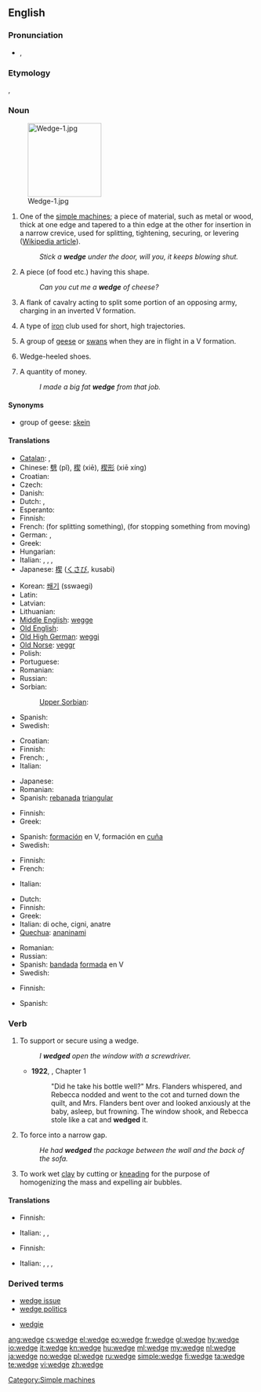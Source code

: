 {{wikipedia|dab=wedge}}
==English==

===Pronunciation===
* {{a|UK}} {{IPA|/ˈwɛdʒ/}}, {{SAMPA|/"wEdZ/}}
*: {{rhymes|ɛdʒ}}

===Etymology===
{{etyl|enm}} {{term|wegge||wedge|lang=enm}}, {{etyl|ang}} {{term|wecg||wedge|lang=ang}}

===Noun===
{{en-noun}}
[[Image:Wedge-1.jpg|150px|right]]

# One of the [[simple machine]]s; a piece of material, such as metal or wood, thick at one edge and tapered to a thin edge at the other for insertion in a narrow crevice, used for splitting, tightening, securing, or levering ([[w:Wedge (mechanical device)|Wikipedia article]]).
#: ''Stick a '''wedge''' under the door, will you, it keeps blowing shut.''
# A piece (of food etc.) having this shape.
#: ''Can you cut me a '''wedge''' of cheese?''
# {{archaic}} A flank of cavalry acting to split some portion of an opposing army, charging in an inverted V formation.
# {{golf}} A type of [[iron]] club used for short, high trajectories.
# A group of [[goose|geese]] or [[swan]]s when they are in flight in a V formation.
# {{in the plural}} Wedge-heeled shoes.
# {{context|colloquial|British}} A quantity of money.
#: ''I made a big fat '''wedge''' from that job.''

====Synonyms====
* group of geese: [[skein]]

====Translations====
{{trans-top|simple machine}}
* [[Catalan]]: {{t|ca|falca|f}}, {{t|ca|tascó|f}}
* Chinese: [[劈]] (pǐ), [[楔]] (xiē), [[楔形]] (xiē xíng)
* Croatian: {{t-|hr|klin|m|alt=klȉn}}
* Czech: {{t+|cs|klín|m}}
* Danish: {{t-|da|kile}}
* Dutch: {{t+|nl|wig|m}}, {{t-|nl|spie|f}}
* Esperanto: {{t-|eo|kojno|xs=Esperanto}}
* Finnish: {{t+|fi|kiila}}
* French: {{t+|fr|coin|m}} (for splitting something), {{t+|fr|cale|f}} (for stopping something from moving)
* German: {{t+|de|Keil|m}}, {{t+|de|Weck|m}}
* Greek: {{t+|el|σφήνα|n|tr=sfina}}
* Hungarian: {{t+|hu|ék}}
* Italian: {{t+|it|cuneo|m}}, {{t-|it|bietta}}, {{t+|it|zeppa}}, {{t+|it|fermo}}
* Japanese: [[楔]] ([[くさび]], kusabi)
{{trans-mid}}
* Korean: [[쐐기]] (sswaegi)
* Latin: {{t-|la|cuneus|m}}
* Latvian: {{t|lv|ķīlis|m}}
* Lithuanian: {{t-|lt|vagis|xs=Lithuanian}}
* [[Middle English]]: [[wegge]]
* [[Old English]]: {{t-|ang|wecg|xs=Old English}}
* [[Old High German]]: [[weggi]] {{m}}
* [[Old Norse]]: [[veggr]]
* Polish: {{t+|pl|klin|m}}
* Portuguese: {{t+|pt|cunha|f}}
* Romanian: {{t-|ro|pană|f}}
* Russian: {{t+|ru|клин|m|tr=klin}}
* Sorbian:
*: [[Upper Sorbian]]: {{t|hsb|klin}}
* Spanish: {{t+|es|cuña|f}}
* Swedish: {{t+|sv|kil|c}}
{{trans-bottom}}

{{trans-top|piece of food etc.}}
* Croatian: {{t-|hr|kriška|f|alt=krȉška}}
* Finnish: {{t+|fi|kiila}}
* French: {{t+|fr|part|m}}, {{t+|fr|morceau|m}}
* Italian: {{t+|it|spicchio}}
{{trans-mid}}
* Japanese: {{t|ja|一切れ|tr=hitokire}}
* Romanian: {{t|ro|felie|f}}
* Spanish: [[rebanada]] [[triangular#Spanish|triangular]]
{{trans-bottom}}

{{trans-top|flank of cavalry}}
* Finnish: {{t+|fi|kiila}}
* Greek: {{t+|el|σμήνος|n|tr=smínos}}
{{trans-mid}}
* Spanish: [[formación]] en V, formación en [[cuña]]
* Swedish: {{t+|sv|kil|c}}
{{trans-bottom}}

{{trans-top|golf club}}
* Finnish: {{t+|fi|wedge}}
* French: {{t+|fr|cale|f}}
{{trans-mid}}
* Italian: {{t|it|ferro da alzo}}
{{trans-bottom}}

{{trans-top|group of geese or swans in flight}}
* Dutch: {{t-|nl|vendel|n}}
* Finnish: {{t+|fi|aura}}
* Greek: {{t+|el|σμήνος|n|tr=smínos}}
* Italian: {{t|it|formazione a cuneo}} di oche, cigni, anatre
* [[Quechua]]: [[ananinami]]
{{trans-mid}}
* Romanian: {{t-|ro|cârd|n}}
* Russian: {{t+|ru|клин|m|tr=klin}}
* Spanish: [[bandada]] [[formada]] en V
* Swedish: {{t+|sv|plog|c}}
{{trans-bottom}}

{{trans-top|wedge-heeled shoe}}
* Finnish: {{t-|fi|kiilakorkokengät|p}}
{{trans-mid}}
* Spanish: {{t|es|zapatos de cuña|p}}
{{trans-bottom}}

===Verb===
{{en-verb|wedges|wedging|wedged}}

# To support or secure using a wedge.
#: ''I '''wedged''' open the window with a screwdriver.''
#* '''1922''', {{w|Virginia Woolf}}, ''{{w|Jacob's Room}}'' Chapter 1
#*: "Did he take his bottle well?" Mrs. Flanders whispered, and Rebecca nodded and went to the cot and turned down the quilt, and Mrs. Flanders bent over and looked anxiously at the baby, asleep, but frowning. The window shook, and Rebecca stole like a cat and '''wedged''' it.
# To force into a narrow gap.
#: ''He had '''wedged''' the package between the wall and the back of the sofa.''
# To work wet [[clay]] by cutting or [[knead|kneading]] for the purpose of homogenizing the mass and expelling air bubbles.

====Translations====
{{trans-top|to support or secure using a wedge}}
* Finnish: {{t+|fi|kiilata}}
{{trans-mid}}
* Italian: {{t-|it|incuneare}},  {{t|it|imbiettare}},  {{t+|it|rincalzare}}
{{trans-bottom}}

{{trans-top|to force into a narrow gap}}
* Finnish: {{t+|fi|kiilata}}
{{trans-mid}}
* Italian: {{t-|it|incuneare}},  {{t+|it|conficcare}},  {{t+|it|incastrare}},  {{t-|it|infilare}}
{{trans-bottom}}

===Derived terms===
{{rel-top|Terms derived from the noun or verb ''wedge''}}
* [[wedge issue]]
* [[wedge politics]]
{{rel-mid}}
* [[wedgie]]
{{rel-bottom}}

[[Category:Simple machines]]

[[ang:wedge]]
[[cs:wedge]]
[[el:wedge]]
[[eo:wedge]]
[[fr:wedge]]
[[gl:wedge]]
[[hy:wedge]]
[[io:wedge]]
[[it:wedge]]
[[kn:wedge]]
[[hu:wedge]]
[[ml:wedge]]
[[my:wedge]]
[[nl:wedge]]
[[ja:wedge]]
[[no:wedge]]
[[pl:wedge]]
[[ru:wedge]]
[[simple:wedge]]
[[fi:wedge]]
[[ta:wedge]]
[[te:wedge]]
[[vi:wedge]]
[[zh:wedge]]